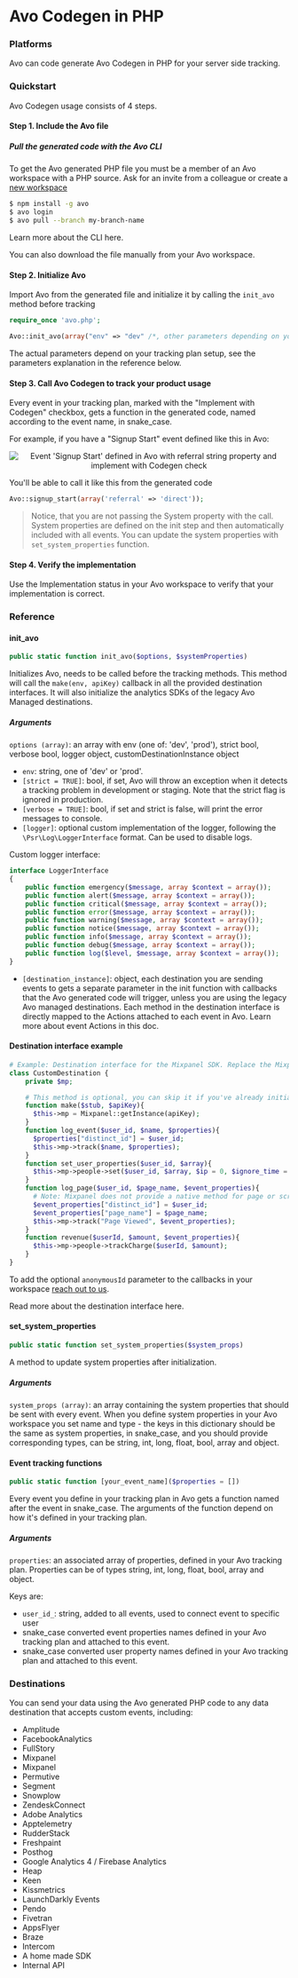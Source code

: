 
# Avo Codegen in PHP

### Platforms

Avo can code generate Avo Codegen in PHP for your server side tracking.

### Quickstart

Avo Codegen usage consists of 4 steps.

[//]: # (TODO For future: Here we can add link to the "Type safe code & unit tests" docs section when that's ready, something like:)
[//]: # 'TODO Learn more about how Avo Codegen can help decrease time spent on implementing analytics and increase data reliability in this guide.'

#### Step 1. Include the Avo file

##### Pull the generated code with the Avo CLI

To get the Avo generated PHP file you must be a member of an Avo workspace with a PHP source. Ask for an invite from a colleague or create a <a href="https://avo.app/onboarding" target="_blank">new workspace</a>

```bash
$ npm install -g avo
$ avo login
$ avo pull --branch my-branch-name
```

Learn more about <Link passHref href="/implementation/cli">the CLI here</Link>.

You can also <Link passHref href="/explore-tracking-plan/download-or-copy-avo-file-manually">download the file manually</Link> from your Avo workspace.

#### Step 2. Initialize Avo

Import Avo from the generated file and initialize it by calling the `init_avo` method before tracking

```php
require_once 'avo.php';

Avo::init_avo(array("env" => "dev" /*, other parameters depending on your tracking plan setup*/), [$system_properties]);
```

The actual parameters depend on your tracking plan setup, see the parameters explanation in <Link passHref href="/implementation/reference/php#init_avo">the reference below</Link>.

#### Step 3. Call Avo Codegen to track your product usage

Every event in your tracking plan, marked with the "Implement with Codegen" checkbox, gets a function in the generated code, named according to the event name, in snake_case.

[//]: # 'TODO Future: Add link here to the "Implement with Codegen" doc in "Tracking Plan Management"'

For example, if you have a "Signup Start" event defined like this in Avo:

<center style={{ marginBottom: 16 + 'px' }}>
  <img
    style={{ height: 600 + 'px' }}
    src={'/images/signup-start-ui.png'}
    alt="Event 'Signup Start' defined in Avo with referral string property and implement with Codegen check"
  />
</center>

You'll be able to call it like this from the generated code

```php
Avo::signup_start(array('referral' => 'direct'));
```

> Notice, that you are not passing the System property with the call. System properties are defined on the init step and then automatically included with all events.
> You can update the system properties with `set_system_properties` function.

#### Step 4. Verify the implementation

Use the <Link passHref href="/workspace/tracking-plan/implementation-status">Implementation status</Link> in your Avo workspace to verify that your implementation is correct.

### Reference

#### init_avo

```php
public static function init_avo($options, $systemProperties)
```

Initializes Avo, needs to be called before the tracking methods.
This method will call the `make(env, apiKey)` callback in all the provided <Link passHref href="/implementation/destinations#destination-interface-callback-methods">destination interfaces</Link>. It will also initialize the analytics SDKs of the legacy <Link passHref href="/implementation/destinations#avo-managed-destination-legacy">Avo Managed destinations</Link>.

##### Arguments

`options (array)`: an array with env (one of: 'dev', 'prod'), strict bool, verbose bool, logger object, customDestinationInstance object

- `env`: string, one of 'dev' or 'prod'.
- `[strict = TRUE]`: bool, if set, Avo will throw an exception when it detects a tracking problem in development or staging. Note that the strict flag is ignored in production.
- `[verbose = TRUE]`: bool, if set and strict is false, will print the error messages to console.
- `[logger]`: optional custom implementation of the logger, following the `\Psr\Log\LoggerInterface` format. Can be used to disable logs.

Custom logger interface:

```php
interface LoggerInterface
{
    public function emergency($message, array $context = array());
    public function alert($message, array $context = array());
    public function critical($message, array $context = array());
    public function error($message, array $context = array());
    public function warning($message, array $context = array());
    public function notice($message, array $context = array());
    public function info($message, array $context = array());
    public function debug($message, array $context = array());
    public function log($level, $message, array $context = array());
}
```

- `[destination_instance]`: object, each destination you are sending events to gets a separate parameter in the init function with callbacks that the Avo generated code will trigger, unless you are using the legacy Avo managed destinations. Each method in the destination interface is directly mapped to the Actions attached to each event in Avo. <Link passHref href="/workspace/tracking-plan/events#a-nameactionsa-actions">Learn more about event Actions in this doc</Link>.

#### Destination interface example

```php
# Example: Destination interface for the Mixpanel SDK. Replace the Mixpanel implementation with your own tracking SDK methods
class CustomDestination {
    private $mp;

    # This method is optional, you can skip it if you've already initialized your Analytics SDK
    function make($stub, $apiKey){
      $this->mp = Mixpanel::getInstance(apiKey);
    }
    function log_event($user_id, $name, $properties){
      $properties["distinct_id"] = $user_id;
      $this->mp->track($name, $properties);
    }
    function set_user_properties($user_id, $array){
      $this->mp->people->set($user_id, $array, $ip = 0, $ignore_time = true);
    }
    function log_page($user_id, $page_name, $event_properties){
      # Note: Mixpanel does not provide a native method for page or screen tracking, so we send an event instead. Other SDKs may have a dedicated page tracking method.
      $event_properties["distinct_id"] = $user_id;
      $event_properties["page_name"] = $page_name;
      $this->mp->track("Page Viewed", $event_properties);
    }
    function revenue($userId, $amount, $event_properties){
      $this->mp->people->trackCharge($userId, $amount);
    }
}
```

To add the optional `anonymousId` parameter to the callbacks in your workspace [reach out to us](https://www.avo.app/docs/help/troubleshooting).

Read more about the destination interface <Link passHref href="/implementation/destinations">here</Link>.

#### set_system_properties

```php
public static function set_system_properties($system_props)
```

A method to update system properties after initialization.

##### Arguments

`system_props (array)`: an array containing the system properties that should be sent with every event.
When you define system properties in your Avo workspace you set name and type - the keys in this dictionary should be the same as system properties, in snake_case, and you should provide corresponding types, can be string, int, long, float, bool, array and object.

#### Event tracking functions

```php
public static function [your_event_name]($properties = [])
```

Every event you define in your tracking plan in Avo gets a function named after the event in snake_case. The arguments of the function depend on how it's defined in your tracking plan.

##### Arguments

`properties`: an associated array of properties, defined in your Avo tracking plan. Properties can be of types string, int, long, float, bool, array and object.

Keys are:

- `user_id_`: string, added to all events, used to connect event to specific user
- snake_case converted event properties names defined in your Avo tracking plan and attached to this event.
- snake_case converted user property names defined in your Avo tracking plan and attached to this event.

### Destinations

You can send your data using the Avo generated PHP code to any data destination that accepts custom events, including:

- Amplitude
- FacebookAnalytics
- FullStory
- Mixpanel
- Mixpanel
- Permutive
- Segment
- Snowplow
- ZendeskConnect
- Adobe Analytics
- Apptelemetry
- RudderStack
- Freshpaint
- Posthog
- Google Analytics 4 / Firebase Analytics
- Heap
- Keen
- Kissmetrics
- LaunchDarkly Events
- Pendo
- Fivetran
- AppsFlyer
- Braze
- Intercom
- A home made SDK
- Internal API
